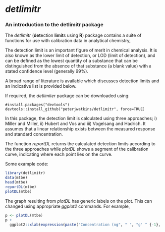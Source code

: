 *detlimitr*
==========

### An introduction to the detlimitr package

The *detlimitr* (**det**ection **limit**s using **R**) package contains a suite of functions for use with calibration data in analytical chemistry,

The detection limit is an important figure of merit in chemical analysis.  It is also known as the lower limit of detection, or LOD (limit of detection), and can be defined as the lowest quantity of a substance that can be distinguished from the absence of that substance (a blank value) with a stated confidence level (generally 99%).

A broad range of literature is available which discusses detection limits and an indicative list is provided below.

If required, the *detlimiter* package can be downloaded using

``` 
#install.packages("devtools") 
devtools::install_github("peterjwatkins/detlimitr", force=TRUE)

```

In this package, the detection limit is calculated using three approaches; i) Miller and Miller, ii) Hubert and Vos and iii) Vogelsang and Hadrich. It assumes that a linear relationship exists between the measured response and standard concentration.

The function *reportDL* returns the calculated detection limits according to the three approaches while *plotDL* shows a segment of the calibration curve, indicating where each point lies on the curve.

Some example code:

``` r
library(detlimitr)
data(mtbe)
head(mtbe)
reportDL(mtbe)
plotDL(mtbe)
```

The graph resulting from *plotDL* has generic labels on the plot. This can changed using appropriate *ggplot2* commands. For example,

``` r
p <- plotDL(mtbe)
p +
  ggplot2::xlab(expression(paste("Concentration (ng", " ", "g" ^ {-1}, ")")))
```

